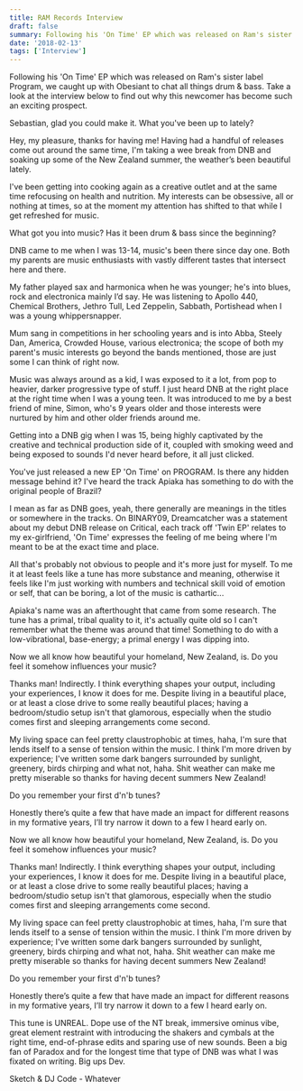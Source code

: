 ```yaml
---
title: RAM Records Interview
draft: false
summary: Following his 'On Time' EP which was released on Ram's sister label Program, we caught up with Obesiant to chat all things drum & bass. Take a look at the interview below to find out why this newcomer has become such an exciting prospect.
date: '2018-02-13'
tags: ['Interview']
---
```


Following his 'On Time' EP which was released on Ram's sister label Program, we caught up with Obesiant to chat all things drum & bass. Take a look at the interview below to find out why this newcomer has become such an exciting prospect.

Sebastian, glad you could make it. What you've been up to lately?

Hey, my pleasure, thanks for having me! Having had a handful of releases come out around the same time, I'm taking a wee break from DNB and soaking up some of the New Zealand summer, the weather’s been beautiful lately.

I've been getting into cooking again as a creative outlet and at the same time refocusing on health and nutrition. My interests can be obsessive, all or nothing at times, so at the moment my attention has shifted to that while I get refreshed for music.

What got you into music? Has it been drum & bass since the beginning?

DNB came to me when I was 13-14, music's been there since day one. Both my parents are music enthusiasts with vastly different tastes that intersect here and there.

My father played sax and harmonica when he was younger; he's into blues, rock and electronica mainly I’d say. He was listening to Apollo 440, Chemical Brothers, Jethro Tull, Led Zeppelin, Sabbath, Portishead when I was a young whippersnapper.

Mum sang in competitions in her schooling years and is into Abba, Steely Dan, America, Crowded House, various electronica; the scope of both my parent's music interests go beyond the bands mentioned, those are just some I can think of right now.

Music was always around as a kid, I was exposed to it a lot, from pop to heavier, darker progressive type of stuff. I just heard DNB at the right place at the right time when I was a young teen. It was introduced to me by a best friend of mine, Simon, who's 9 years older and those interests were nurtured by him and other older friends around me.

Getting into a DNB gig when I was 15, being highly captivated by the creative and technical production side of it, coupled with smoking weed and being exposed to sounds I'd never heard before, it all just clicked.

You've just released a new EP 'On Time' on PROGRAM. Is there any hidden message behind it? I've heard the track Apiaka has something to do with the original people of Brazil?

I mean as far as DNB goes, yeah, there generally are meanings in the titles or somewhere in the tracks. On BINARY09, Dreamcatcher was a statement about my debut DNB release on Critical, each track off 'Twin EP' relates to my ex-girlfriend, 'On Time' expresses the feeling of me being where I'm meant to be at the exact time and place.

All that's probably not obvious to people and it's more just for myself. To me it at least feels like a tune has more substance and meaning, otherwise it feels like I'm just working with numbers and technical skill void of emotion or self, that can be boring, a lot of the music is cathartic...

Apiaka's name was an afterthought that came from some research. The tune has a primal, tribal quality to it, it's actually quite old so I can't remember what the theme was around that time! Something to do with a low-vibrational, base-energy; a primal energy I was dipping into.

Now we all know how beautiful your homeland, New Zealand, is. Do you feel it somehow influences your music?

Thanks man! Indirectly. I think everything shapes your output, including your experiences, I know it does for me. Despite living in a beautiful place, or at least a close drive to some really beautiful places; having a bedroom/studio setup isn't that glamorous, especially when the studio comes first and sleeping arrangements come second.

My living space can feel pretty claustrophobic at times, haha, I'm sure that lends itself to a sense of tension within the music. I think I'm more driven by experience; I've written some dark bangers surrounded by sunlight, greenery, birds chirping and what not, haha. Shit weather can make me pretty miserable so thanks for having decent summers New Zealand!

Do you remember your first d'n'b tunes?

Honestly there’s quite a few that have made an impact for different reasons in my formative years, I’ll try narrow it down to a few I heard early on.

Now we all know how beautiful your homeland, New Zealand, is. Do you feel it somehow influences your music?

Thanks man! Indirectly. I think everything shapes your output, including your experiences, I know it does for me. Despite living in a beautiful place, or at least a close drive to some really beautiful places; having a bedroom/studio setup isn't that glamorous, especially when the studio comes first and sleeping arrangements come second.

My living space can feel pretty claustrophobic at times, haha, I'm sure that lends itself to a sense of tension within the music. I think I'm more driven by experience; I've written some dark bangers surrounded by sunlight, greenery, birds chirping and what not, haha. Shit weather can make me pretty miserable so thanks for having decent summers New Zealand!

Do you remember your first d'n'b tunes?

Honestly there’s quite a few that have made an impact for different reasons in my formative years, I’ll try narrow it down to a few I heard early on.

This tune is UNREAL. Dope use of the NT break, immersive ominus vibe, great element restraint with introducing the shakers and cymbals at the right time, end-of-phrase edits and sparing use of new sounds. Been a big fan of Paradox and for the longest time that type of DNB was what I was fixated on writing. Big ups Dev.

Sketch & DJ Code - Whatever
